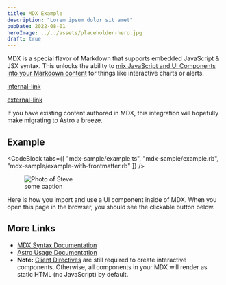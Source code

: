 ```yaml
---
title: MDX Example
description: "Lorem ipsum dolor sit amet"
pubDate: 2022-08-01
heroImage: ../../assets/placeholder-hero.jpg
draft: true
---
```



MDX is a special flavor of Markdown that supports embedded JavaScript & JSX syntax. This unlocks the ability to [mix JavaScript and UI Components into your Markdown content](https://docs.astro.build/en/guides/markdown-content/#mdx-features) for things like interactive charts or alerts.

[internal-link](/blog)

[external-link](https://google.com)

If you have existing content authored in MDX, this integration will hopefully make migrating to Astro a breeze.

## Example

<CodeBlock
  tabs={[
    "mdx-sample/example.ts",
    "mdx-sample/example.rb",
    "mdx-sample/example-with-frontmatter.rb"
    ]} />


<figure>
  <Image
    src={steve}
    alt="Photo of Steve"
    format="webp"
    quality="med"
    class="h-64"
  />
  <figcaption>some caption</figcaption>
</figure>

Here is how you import and use a UI component inside of MDX.
When you open this page in the browser, you should see the clickable button below.

## More Links

- [MDX Syntax Documentation](https://mdxjs.com/docs/what-is-mdx)
- [Astro Usage Documentation](https://docs.astro.build/en/guides/markdown-content/#markdown-and-mdx-pages)
- **Note:** [Client Directives](https://docs.astro.build/en/reference/directives-reference/#client-directives) are still required to create interactive components. Otherwise, all components in your MDX will render as static HTML (no JavaScript) by default.
